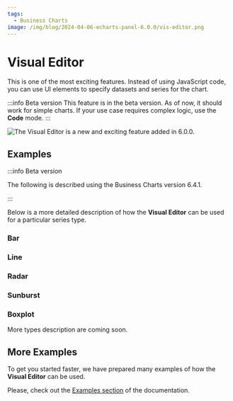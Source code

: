 ```yaml
---
tags:
  - Business Charts
image: /img/blog/2024-04-06-echarts-panel-6.0.0/vis-editor.png
---
```



# Visual Editor

This is one of the most exciting features. Instead of using JavaScript code, you can use UI elements to specify datasets and series for the chart.

:::info Beta version
This feature is in the beta version. As of now, it should work for simple charts. If your use case requires complex logic, use the **Code** mode.
:::

<Image
  title="The Visual Editor is a new and exciting feature added in 6.0.0."
  src="/img/blog/2024-04-06-echarts-panel-6.0.0/vis-editor.png"
/>

## Examples

:::info Beta version

The following is described using the Business Charts version 6.4.1.

:::

Below is a more detailed description of how the **Visual Editor** can be used for a particular series type.

### Bar
### Line
### Radar
### Sunburst
### Boxplot

More types description are coming soon.

## More Examples

To get you started faster, we have prepared many examples of how the **Visual Editor** can be used.

Please, check out the [Examples section](/plugins/business-charts/examples/) of the documentation.
